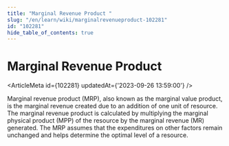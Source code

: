 ```yaml
---
title: "Marginal Revenue Product "
slug: "/en/learn/wiki/marginalrevenueproduct-102281"
id: "102281"
hide_table_of_contents: true
---
```



# Marginal Revenue Product 

<ArticleMeta id={102281} updatedAt={'2023-09-26 13:59:00'} />
<div className='border-solid border-b border-t-0 my-4 border-[var(--ifm-color-gray-300)]' />

Marginal revenue product (MRP), also known as the marginal value product, is the marginal revenue created due to an addition of one unit of resource. The marginal revenue product is calculated by multiplying the marginal physical product (MPP) of the resource by the marginal revenue (MR) generated. The MRP assumes that the expenditures on other factors remain unchanged and helps determine the optimal level of a resource.
